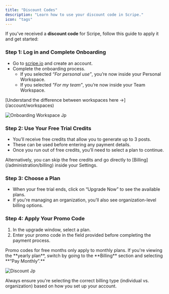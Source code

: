 ```yaml
---
title: "Discount Codes"
description: "Learn how to use your discount code in Scripe."
icon: "tags"
---
```


If you’ve received a **discount code** for Scripe, follow this guide to apply it and get started:

### Step 1: Log in and Complete Onboarding

- Go to [scripe.io](http://scripe.io) and create an account.
- Complete the onboarding process.
  - If you selected _“For personal use”_, you’re now inside your Personal Workspace.
  - If you selected _"For my team"_, you’re now inside your Team Workspace.

<Tip>
  [Understand the difference between workspaces here →](/account/workspaces)
</Tip>

![Onboarding Workspace Jp](/images/onboarding-workspace.jpg)

### Step 2: Use Your Free Trial Credits

- You’ll receive free credits that allow you to generate up to 3 posts.
- These can be used before entering any payment details.
- Once you run out of free credits, you’ll need to select a plan to continue.

<Info>
  Alternatively, you can skip the free credits and go directly to [Billing](/administration/billing) inside your Settings.
</Info>

### Step 3: Choose a Plan

- When your free trial ends, click on “Upgrade Now” to see the available plans.
- If you're managing an organization, you’ll also see organization-level billing options.

### Step 4: Apply Your Promo Code

1. In the upgrade window, select a plan.
2. Enter your promo code in the field provided before completing the payment process.

<Note>
  Promo codes for free months only apply to monthly plans. If you're viewing the **yearly plan**, switch by going to the **Billing** section and selecting **“Pay Monthly”.**
</Note>

![Discount Jp](/images/discount.jpg)

<Warning>
  Always ensure you're selecting the correct billing type (individual vs. organization) based on how you set up your account.
</Warning>